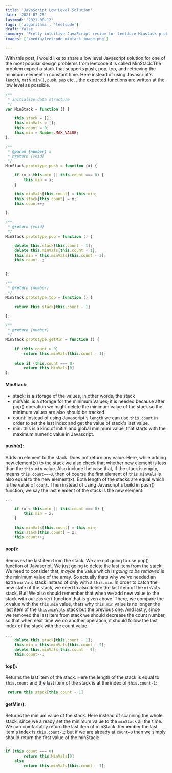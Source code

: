 ```yaml
---
title: 'JavaScript Low Level Solution'
date: '2021-07-25'
lastmod: '2021-08-12'
tags: ['algorithms', 'leetcode']
draft: false
summary: 'Pretty intuitive JavaScript recipe for Leetdoce Minstack problem.'
images: ['/media/leetcode_mintack_image.png']

---
```


With this post, I would like to share a low level Javascript solution for one of the most popular design problems from leetcode  it is called MinStack.The problem expect a stack that supports push, pop, top, and retrieving the minimum element in constant time.
Here instead of using Javascript's `length`, `Math.min()`, `push`, `pop` etc. , the expected functions are written at the low level as possible.
```javascript
/**
 * initialize data structure
 */
var MinStack = function () {

    this.stack = [];
    this.minVals = [];
    this.count = 0;
    this.min = Number.MAX_VALUE;
};

/** 
 * @param {number} x
 * @return {void}
 */
MinStack.prototype.push = function (x) {

    if (x < this.min || this.count === 0) {
        this.min = x;
    }

    this.minVals[this.count] = this.min;
    this.stack[this.count] = x;
    this.count++;

};

/**
 * @return {void}
 */
MinStack.prototype.pop = function () {

    delete this.stack[this.count - 1];
    delete this.minVals[this.count - 1];
    this.min = this.minVals[this.count - 2];
    this.count--;


};

/**
 * @return {number}
 */
MinStack.prototype.top = function () {

    return this.stack[this.count - 1]

};

/**
 * @return {number}
 */
MinStack.prototype.getMin = function () {

    if (this.count > 0)
        return this.minVals[this.count - 1];
        
    else if (this.count === 0)
        return this.MinVals[0]
};


```
 
#### MinStack: 
* stack: is a storage of the values, in other words, the stack
* minVals: is a storage for the minimum Values; it is needed because after pop() operation we might delete the minimum value of the stack so the minimum values are also should be tracked.
* count: instead of using Javascript's `length` we can use `this.count` in order to set the last index and get the value of stack's last value.
* min: this is a kind of initial and global minimum value, that starts with the maximum numeric value in Javascript.

#### push(x):
 Adds an element to the stack. Does not return any value.
Here, while adding new element(x) to the stack we also check that whether new element is less than the `this.min` value. Also include the case that, if the stack is empty,  means `this.count===0`, then of course the first element of `this.minVals` is also equal to the new element(x). Both length of the stacks are equal which is the value of `count`.
Then instead of using Javascript's build in push() function, we say the last element of the stack is the new element:
```javascript
...

    if (x < this.min || this.count === 0) {
        this.min = x;
    }

    this.minVals[this.count] = this.min;
    this.stack[this.count] = x;
    this.count++;
```
#### pop():
Removes the last item from the stack. We are not going to use pop() function of Javascript. We just going to delete the last item from the stack. We need to consider that, *maybe* the value which is *going to be removed* is the minimum value of the array. So actually thats why we've needed an extra `minVals` stack instead of only with a `this.min`. In order to catch the new state of the stack, we need to also delete the last item of the `minVals` stack. But!
We also should remember that when we add new value to the stack with our `push(x)` function that is given above. There, we compare the *x* value with the `this.min` value, thats why `this.min` value is no longer the last item of the `this.minVals` stack but the previous one. And lastly, since we removed the last item from stack we should decrease the count number, so that when next time  we do another operation, it should follow the last index of the stack with the count value.  
```javascript
...
    delete this.stack[this.count - 1];
    this.min = this.minVals[this.count - 2];
    delete this.minVals[this.count - 1];
    this.count--;
```

#### top():
Returns the last item of the stack.
Here the length of the stack is equal to `this.count` and the last item of the stack is at the index of `this.count-1`:
```javascript
 return this.stack[this.count - 1]
```
#### getMin():
Returns the minium value of the stack. Here instead of scanning the whole stack, since we already set the minimum value to the `minStack` all the time. We can comfartably return the last item of minStack. Remember the last item's index is `this.count-1`; but if we are already at `count=0` then we simply should return the first value of the minStack:
```javascript
...
if (this.count === 0)
        return this.MinVals[0]
    else
        return this.minVals[this.count - 1];